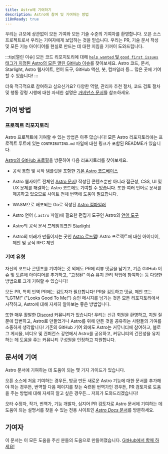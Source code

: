 ```yaml
---
title: Astro에 기여하기
description: Astro에 참여 및 기여하는 방법
i18nReady: true
---
```


우리는 규모에 상관없이 모든 기여와 모든 기술 수준의 기여자를 환영합니다. 오픈 소스 프로젝트로서 우리는 기여자에게 보답하는 것을 믿습니다. 우리는 PR, 기술 문서 작성 및 모든 기능 아이디어를 현실로 만드는 데 대한 지침을 기꺼이 도와드립니다.

:::tip[열린 이슈]
모든 코드 리포지토리에 대해 [`help wanted` 및 `good first issues` 태그가 지정된 Astro의 모든 열린 GitHub 이슈](https://github.com/search?q=org%3Awithastro+label%3A%22good+first+issue%22%2C%22help+wanted%22%2C+state%3Aopen&type=issues)를 찾아보세요. Astro 코드, 문서, Starlight, Astro 웹사이트, 언어 도구, GitHub 액션, 봇, 컴파일러 등... 많은 곳에 기여할 수 있습니다!
:::

더욱 적극적으로 참여하고 싶으신가요? 다양한 역할, 관리자 추천 절차, 코드 검토 절차 및 행동 강령 시행에 대한 자세한 설명은 [거버넌스 문서](https://github.com/withastro/.github/blob/main/GOVERNANCE.md)를 참조하세요.

## 기여 방법

### 프로젝트 리포지토리

Astro 프로젝트에 기여할 수 있는 방법은 아주 많습니다! 모든 Astro 리포지토리에는 프로젝트 루트에 있는 `CONTRIBUTING.md` 파일에 대한 링크가 포함된 README가 있습니다.

[Astro의 GitHub 프로필](https://github.com/withastro)을 방문하여 다음 리포지토리를 찾아보세요.

- 공식 통합 및 시작 템플릿을 포함한 [기본 Astro 코드베이스](https://github.com/withastro/astro)

- Astro 웹사이트 전체인 [Astro 문서](https://github.com/withastro/docs)! 작성된 콘텐츠뿐만 아니라 접근성, CSS, UI 및 UX 문제를 해결하는 Astro 코드에도 기여할 수 있습니다. 또한 여러 언어로 문서를 제공하고 있으므로 사이트 전체 번역에 도움이 필요합니다.

- WASM으로 배포되는 Go로 작성된 [Astro 컴파일러](https://github.com/withastro/compiler)

- Astro 언어 (`.astro` 파일)에 필요한 편집기 도구인 Astro의 [언어 도구](https://github.com/withastro/language-tools)

- Astro의 공식 문서 프레임워크인 [Starlight](https://github.com/withastro/starlight)

- Astro의 미래가 만들어지는 곳인 [Astro 로드맵](https://github.com/withastro/roadmap)! Astro 프로젝트에 대한 아이디어, 제안 및 공식 RFC 제안

### 기여 유형

자신의 코드나 콘텐츠를 기여하는 것 외에도 PR에 리뷰 댓글을 남기고, 기존 GitHub 이슈 및 토론에 아이디어를 추가하고, "고정된" 이슈 유지 관리 작업에 참여하는 등 다양한 방법으로 크게 기여할 수 있습니다!

모든 PR, 특히 번역 PR에는 검토자가 필요합니다! PR을 검토하고 댓글, 제안 또는 "LGTM!" ("Looks Good To Me!") 승인 메시지를 남기는 것은 모든 리포지토리에서 시작하고, Astro에 대해 자세히 알아보는 좋은 방법입니다.

또한 매우 활발한 [Discord](https://astro.build/chat) 커뮤니티가 있습니다! 우리는 신규 회원을 환영하고, 지원 질문에 답변하고, Astro로 만들었거나 Astro를 위해 만든 것을 공유하는 사람들의 기여를 소중하게 생각합니다! 기존의 GitHub 기여 외에도 Astro는 커뮤니티에 참여하고, 블로그 게시물, 비디오 및 컨퍼런스 강연에서 Astro를 공유하고, 커뮤니티의 건전성을 유지하는 데 도움을 주는 커뮤니티 구성원을 인정하고 지원합니다.

## 문서에 기여

Astro 문서에 기여하는 데 도움이 되는 몇 가지 가이드가 있습니다.

오픈 소스에 처음 기여하는 경우든, 방금 만든 새로운 Astro 기능에 대한 문서를 추가해야 하는 경우든, 번역할 다음 페이지를 찾는 숙련된 번역가인 경우든, PR 검토자로 도움을 주는 방법에 대해 자세히 알고 싶은 경우든... 저희가 도와드리겠습니다!

오타 수정자, 작가, 번역가, 기능 개발자, 심지어 PR 검토자로 Astro 문서에 기여하는 데 도움이 되는 설명서를 찾을 수 있는 전용 사이트인 [*Astro Docs* 문서](https://contribute.docs.astro.build)를 방문하세요.

## 기여자

이 문서는 이 모든 도움을 주신 분들의 도움으로 만들어졌습니다. [GitHub에서 함께 하세요!](https://github.com/withastro/docs)

<ContributorList githubRepo="withastro/docs" />
